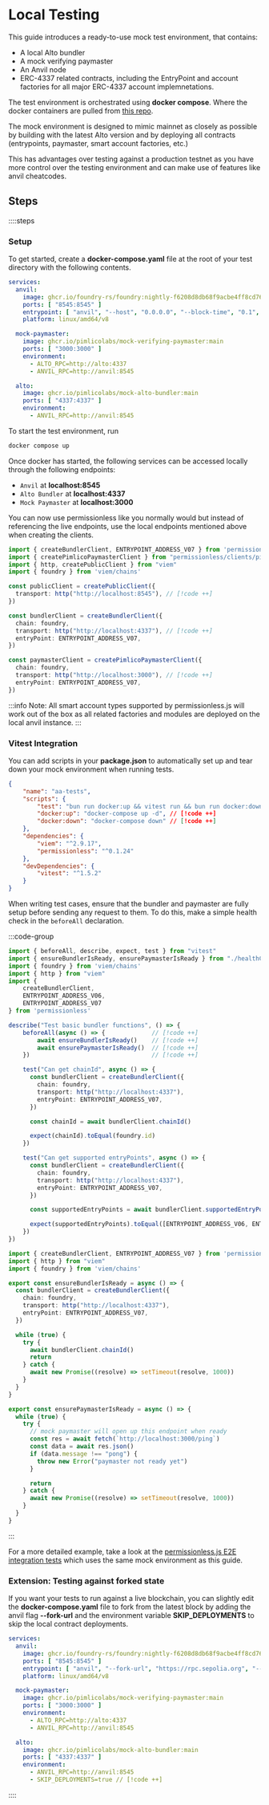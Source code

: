 # Local Testing

This guide introduces a ready-to-use mock test environment, that contains:
- A local Alto bundler
- A mock verifying paymaster
- An Anvil node
- ERC-4337 related contracts, including the EntryPoint and account factories for all major ERC-4337 account implemnetations.

The test environment is orchestrated using **docker compose**. Where the docker containers are pulled from [this repo](https://github.com/pimlicolabs/mock-aa-environment).

The mock environment is designed to mimic mainnet as closely as possible by building with the latest Alto version and by deploying all contracts (entrypoints, paymaster, smart account factories, etc.)

This has advantages over testing against a production testnet as you have more control over the testing environment and can make use of features like anvil cheatcodes.

## Steps

::::steps

### Setup

To get started, create a **docker-compose.yaml** file at the root of your test directory with the following contents.

```yaml [docker-compose.yaml]
services:
  anvil:
    image: ghcr.io/foundry-rs/foundry:nightly-f6208d8db68f9acbe4ff8cd76958309efb61ea0b
    ports: [ "8545:8545" ]
    entrypoint: [ "anvil", "--host", "0.0.0.0", "--block-time", "0.1", "--silent"]
    platform: linux/amd64/v8

  mock-paymaster:
    image: ghcr.io/pimlicolabs/mock-verifying-paymaster:main
    ports: [ "3000:3000" ]
    environment:
      - ALTO_RPC=http://alto:4337
      - ANVIL_RPC=http://anvil:8545

  alto:
    image: ghcr.io/pimlicolabs/mock-alto-bundler:main
    ports: [ "4337:4337" ]
    environment:
      - ANVIL_RPC=http://anvil:8545
```

To start the test environment, run

```sh
docker compose up
```

Once docker has started, the following services can be accessed locally through the following endpoints:
- `Anvil` at **localhost:8545**
- `Alto Bundler` at **localhost:4337**
- `Mock Paymaster` at **localhost:3000**

You can now use permissionless like you normally would but instead of referencing the live endpoints, use the local endpoints mentioned above when creating the clients.

```ts [clients.ts]
import { createBundlerClient, ENTRYPOINT_ADDRESS_V07 } from 'permissionless'
import { createPimlicoPaymasterClient } from "permissionless/clients/pimlico"
import { http, createPublicClient } from "viem"
import { foundry } from 'viem/chains'

const publicClient = createPublicClient({
  transport: http("http://localhost:8545"), // [!code ++]
})

const bundlerClient = createBundlerClient({
  chain: foundry,
  transport: http("http://localhost:4337"), // [!code ++]
  entryPoint: ENTRYPOINT_ADDRESS_V07,
})

const paymasterClient = createPimlicoPaymasterClient({
  chain: foundry,
  transport: http("http://localhost:3000"), // [!code ++]
  entryPoint: ENTRYPOINT_ADDRESS_V07,
})
```

:::info
Note: All smart account types supported by permissionless.js will work out of the box as all related factories and modules are deployed on the local anvil instance.
:::

### Vitest Integration

You can add scripts in your **package.json** to automatically set up and tear down your mock environment when running tests.

```json [package.json]
{
    "name": "aa-tests",
    "scripts": {
        "test": "bun run docker:up && vitest run && bun run docker:down",
        "docker:up": "docker-compose up -d", // [!code ++]
        "docker:down": "docker-compose down" // [!code ++]
    },
    "dependencies": {
        "viem": "^2.9.17",
        "permissionless": "^0.1.24"
    },
    "devDependencies": {
        "vitest": "^1.5.2"
    }
}
```

When writing test cases, ensure that the bundler and paymaster are fully setup before sending any request to them. To do this, make a simple health check in the `beforeAll` declaration.

:::code-group
```ts [basic.test.ts]
import { beforeAll, describe, expect, test } from "vitest"
import { ensureBundlerIsReady, ensurePaymasterIsReady } from "./healthCheck"
import { foundry } from 'viem/chains'
import { http } from "viem"
import {
    createBundlerClient,
    ENTRYPOINT_ADDRESS_V06,
    ENTRYPOINT_ADDRESS_V07
} from 'permissionless'

describe("Test basic bundler functions", () => {
    beforeAll(async () => {             // [!code ++]
        await ensureBundlerIsReady()    // [!code ++]
        await ensurePaymasterIsReady()  // [!code ++]
    })                                  // [!code ++]

    test("Can get chainId", async () => {
      const bundlerClient = createBundlerClient({
        chain: foundry,
        transport: http("http://localhost:4337"),
        entryPoint: ENTRYPOINT_ADDRESS_V07,
      })

      const chainId = await bundlerClient.chainId()

      expect(chainId).toEqual(foundry.id)
    })

    test("Can get supported entryPoints", async () => {
      const bundlerClient = createBundlerClient({
        chain: foundry,
        transport: http("http://localhost:4337"),
        entryPoint: ENTRYPOINT_ADDRESS_V07,
      })

      const supportedEntryPoints = await bundlerClient.supportedEntryPoints()

      expect(supportedEntryPoints).toEqual([ENTRYPOINT_ADDRESS_V06, ENTRYPOINT_ADDRESS_V07])
    })
})
```

```ts [healthCheck.ts]
import { createBundlerClient, ENTRYPOINT_ADDRESS_V07 } from 'permissionless'
import { http } from "viem"
import { foundry } from 'viem/chains'

export const ensureBundlerIsReady = async () => {
  const bundlerClient = createBundlerClient({
    chain: foundry,
    transport: http("http://localhost:4337"),
    entryPoint: ENTRYPOINT_ADDRESS_V07,
  })

  while (true) {
    try {
      await bundlerClient.chainId()
      return
    } catch {
      await new Promise((resolve) => setTimeout(resolve, 1000))
    }
  }
}

export const ensurePaymasterIsReady = async () => {
  while (true) {
    try {
      // mock paymaster will open up this endpoint when ready
      const res = await fetch(`http://localhost:3000/ping`)
      const data = await res.json()
      if (data.message !== "pong") {
        throw new Error("paymaster not ready yet")
      }

      return
    } catch {
      await new Promise((resolve) => setTimeout(resolve, 1000))
    }
  }
}
```
:::

For a more detailed example, take a look at the [permissionless.js E2E integration tests](https://github.com/pimlicolabs/permissionless.js/tree/main/packages/permissionless-test) which uses the same mock environment as this guide.

### Extension: Testing against forked state

If you want your tests to run against a live blockchain, you can slightly edit the **docker-compose.yaml** file to fork from the latest block by adding the anvil flag **--fork-url** and the environment variable **SKIP_DEPLOYMENTS** to skip the local contract deployments.

```yaml [docker-compose.yaml]
services:
  anvil:
    image: ghcr.io/foundry-rs/foundry:nightly-f6208d8db68f9acbe4ff8cd76958309efb61ea0b
    ports: [ "8545:8545" ]
    entrypoint: [ "anvil", "--fork-url", "https://rpc.sepolia.org", "--host", "0.0.0.0", "--block-time", "0.1", "--silent"] // [!code ++]
    platform: linux/amd64/v8

  mock-paymaster:
    image: ghcr.io/pimlicolabs/mock-verifying-paymaster:main
    ports: [ "3000:3000" ]
    environment:
      - ALTO_RPC=http://alto:4337
      - ANVIL_RPC=http://anvil:8545

  alto:
    image: ghcr.io/pimlicolabs/mock-alto-bundler:main
    ports: [ "4337:4337" ]
    environment:
      - ANVIL_RPC=http://anvil:8545
      - SKIP_DEPLOYMENTS=true // [!code ++]
```

::::